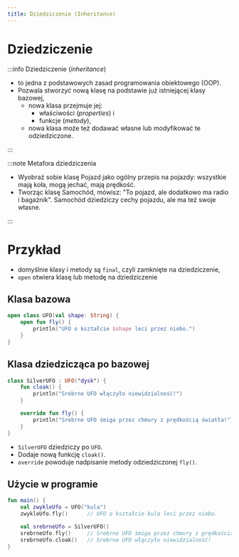 ```yaml
---
title: Dziedziczenie (Inheritance)
---
```


# Dziedziczenie
:::info Dziedziczenie (*inheritance*)
- to jedna z podstawowych zasad programowania obiektowego (OOP).
- Pozwala stworzyć nową klasę na podstawie już istniejącej klasy bazowej,
    - nowa klasa przejmuje jej:
        - właściwości (*properties*) i
        - funkcje (*metody*),
    - nowa klasa może też dodawać własne lub modyfikować te odziedziczone.


:::

:::note Metafora dziedziczenia
- Wyobraź sobie klasę Pojazd jako ogólny przepis na pojazdy: wszystkie mają koła, mogą jechać, mają prędkość.
- Tworząc klasę Samochód, mówisz: "To pojazd, ale dodatkowo ma radio i bagażnik". Samochód dziedziczy cechy pojazdu, ale ma też swoje własne.


:::

# Przykład
- domyślnie klasy i metody są `final`, czyli zamknięte na dziedziczenie,
- `open` otwiera klasę lub metodę na dziedziczenie

## Klasa bazowa
```kotlin
open class UFO(val shape: String) {
    open fun fly() {
        println("UFO o kształcie $shape leci przez niebo.")
    }
}

```

## Klasa dziedzicząca po bazowej
```kotlin
class SilverUFO : UFO("dysk") {
    fun cloak() {
        println("Srebrne UFO włączyło niewidzialność!")
    }

    override fun fly() {
        println("Srebrne UFO śmiga przez chmury z prędkością światła!")
    }
}
```
- `SilverUFO` dziedziczy po `UFO`.
- Dodaje nową funkcję `cloak()`.
- `override` powoduje nadpisanie metody odziedziczonej `fly()`.

## Użycie w programie
```kotlin
fun main() {
    val zwykleUfo = UFO("kula")
    zwykleUfo.fly()      // UFO o kształcie kula leci przez niebo.

    val srebrneUfo = SilverUFO()
    srebrneUfo.fly()     // Srebrne UFO śmiga przez chmury z prędkością światła!
    srebrneUfo.cloak()   // Srebrne UFO włączyło niewidzialność!
}


```
















